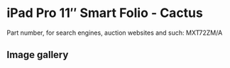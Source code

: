 # iPad Pro 11″ Smart Folio - Cactus

Part number, for search engines, auction websites and such: MXT72ZM/A

## Image gallery

<div style={{ width: "768px" }}>
  <GalleryComponent
    images={[
      {
        original: "/everysource/MXT72",
        thumbnail: "/everypreview/MXT72",
      },
      {
        original: "/everysource/MXT72_AV1",
        thumbnail: "/everypreview/MXT72_AV1",
      },
      {
        original: "/everysource/MXT72_AV2",
        thumbnail: "/everypreview/MXT72_AV2",
      },
      {
        original: "/everysource/MXT72_AV3",
        thumbnail: "/everypreview/MXT72_AV3",
      },
      {
        original: "/everysource/MXT72_AV4",
        thumbnail: "/everypreview/MXT72_AV4",
      },
      {
        original: "/everysource/MXT72_AV5",
        thumbnail: "/everypreview/MXT72_AV5",
      }
    ]}
  />
</div>